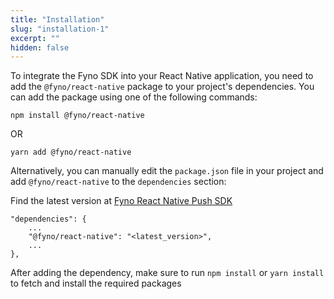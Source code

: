 ```yaml
---
title: "Installation"
slug: "installation-1"
excerpt: ""
hidden: false
---
```


To integrate the Fyno SDK into your React Native application, you need to add the `@fyno/react-native` package to your project's dependencies. You can add the package using one of the following commands:

```Text bash
npm install @fyno/react-native
```

OR

```Text bash
yarn add @fyno/react-native
```

Alternatively, you can manually edit the `package.json` file in your project and add `@fyno/react-native` to the `dependencies` section:

Find the latest version at [Fyno React Native Push SDK](https://www.npmjs.com/package/@fyno/react-native)

```Text yaml
"dependencies": {
    ...
    "@fyno/react-native": "<latest_version>",
    ...
},
```

After adding the dependency, make sure to run `npm install` or `yarn install` to fetch and install the required packages
